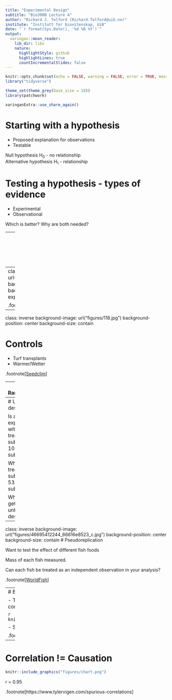 ```yaml
---
title: "Experimental Design"
subtitle: "Bio300B Lecture 4"
author: "Richard J. Telford (Richard.Telford@uib.no)"
institute: "Institutt for biovitenskap, UiB"
date: "`r format(Sys.Date(), '%d %B %Y')`"
output:
  xaringan::moon_reader:
    lib_dir: libs
    nature:
      highlightStyle: github
      highlightLines: true
      countIncrementalSlides: false
---
```


<style type="text/css">
.remark-slide-content {
    font-size: 24px;
    padding: 1em 4em 1em 4em;
}
</style>

```r
knitr::opts_chunk$set(echo = FALSE, warning = FALSE, error = TRUE, message = FALSE)
library("tidyverse")

theme_set(theme_grey(base_size = 18))
library(patchwork)
```

```r
xaringanExtra::use_share_again()
```

# Starting with a hypothesis

- Proposed explanation for observations
- Testable

Null hypothesis H~0~ - no relationship  
Alternative hypothesis H~1~ - relationship


# Testing a hypothesis - types of evidence

- Experimental
- Observational

Which is better? Why are both needed?

---
class: inverse
background-image: url("figures/dead-calluna.jpg")
background-position: center
background-size: contain
# Dead _Calluna vulgaris__

.footnote[[landpress](https://www.uib.no/en/rg/EECRG/95156/landpress)]


---
class: inverse
background-image: url("figures/EBYP1YCWkAMJXWp.jpeg")
background-position: center
background-size: contain
# Drought experiment

.footnote[[landpress](https://www.uib.no/en/rg/EECRG/95156/landpress)]


---
class: inverse
background-image: url("figures/118.jpg")
background-position: center
background-size: contain

# Controls

- Turf transplants
- Warmer/Wetter

.footnote[[Seedclim](https://audhalbritter.com/seedclim-large-scale-climate-change-experiment-in-the-western-norwegian-fjords/)]


---
# Randomisation

- reduces bias
- stratified random designs possible

---
# Unbalanced design

Is an experiment with 100 treatment subjects and 10 control subjects valid?

What about 57 treatment subjects and 53 control subjects?

Why might you get an unbalanced design

---


class: inverse
background-image: url("figures/46695412244_66616e8523_c.jpg")
background-position: center
background-size: contain
# Pseudoreplication

Want to test the effect of different fish foods

Mass of each fish measured.

Can each fish be treated as an independent observation in your analysis?

.footnote[[WorldFish](https://www.flickr.com/photos/theworldfishcenter/46695412244)]


---
# Blinding

- Two videos: pigs bred for social breeding value, controls
- Count positive and negative interactions


```r
knitr::include_graphics("figures/happy_pigs.jpg")
```

- Same pigs. Video inverted.

.footnote[[Tuyttens et al (2014)](https://doi.org/10.1016/j.anbehav.2014.02.007)]


---
# Correlation != Causation

```r
knitr::include_graphics("figures/chart.png")
```
r = 0.95

.footnote[https://www.tylervigen.com/spurious-correlations]

